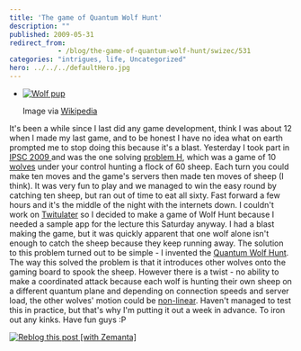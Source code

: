 ```yaml
---
title: 'The game of Quantum Wolf Hunt'
description: ""
published: 2009-05-31
redirect_from: 
            - /blog/the-game-of-quantum-wolf-hunt/swizec/531
categories: "intrigues, life, Uncategorized"
hero: ../../../defaultHero.jpg
---
```

- [![Wolf pup](http://upload.wikimedia.org/wikipedia/commons/thumb/7/72/Canis_lupus_pup_closeup.jpg/300px-Canis_lupus_pup_closeup.jpg "Wolf pup")](http://commons.wikipedia.org/wiki/Image:Canis_lupus_pup_closeup.jpg)

  Image via [Wikipedia](http://commons.wikipedia.org/wiki/Image:Canis_lupus_pup_closeup.jpg)

It&#x27;s been a while since I last did any game development, think I was about 12 when I made my last game, and to be honest I have no idea what on earth prompted me to stop doing this because it&#x27;s a blast. Yesterday I took part in [IPSC 2009 ](http://ipsc2009.ksp.sk/index.php)and was the one solving [problem H](http://ipsc2009.ksp.sk/contests/ipsc2009/real/problems/h.php), which was a game of 10 [wolves](http://en.wikipedia.org/wiki/Gray_Wolf "Gray Wolf") under your control hunting a flock of 60 sheep. Each turn you could make ten moves and the game&#x27;s servers then made ten moves of sheep (I think). It was very fun to play and we managed to win the easy round by catching ten sheep, but ran out of time to eat all sixty. Fast forward a few hours and it&#x27;s the middle of the night with the internets down. I couldn&#x27;t work on [Twitulater](http://twitulater.com "Twitulater") so I decided to make a game of Wolf Hunt because I needed a sample app for the lecture this Saturday anyway. I had a blast making the game, but it was quickly apparent that one wolf alone isn&#x27;t enough to catch the sheep because they keep running away. The solution to this problem turned out to be simple - I invented the [Quantum Wolf Hunt](http://wolves.3pike.org/). The way this solved the problem is that it introduces other wolves onto the gaming board to spook the sheep. However there is a twist - no ability to make a coordinated attack because each wolf is hunting their own sheep on a different quantum plane and depending on connection speeds and server load, the other wolves&#x27; motion could be [non-linear](http://en.wikipedia.org/wiki/Nonlinear_system "Nonlinear system"). Haven&#x27;t managed to test this in practice, but that&#x27;s why I&#x27;m putting it out a week in advance. To iron out any kinks. Have fun guys :P

[![Reblog this post [with Zemanta]](http://img.zemanta.com/reblog_e.png?x-id=add29e73-c816-414d-a8b0-a7bfb1b82954)](http://reblog.zemanta.com/zemified/add29e73-c816-414d-a8b0-a7bfb1b82954/ "Reblog this post [with Zemanta]")
